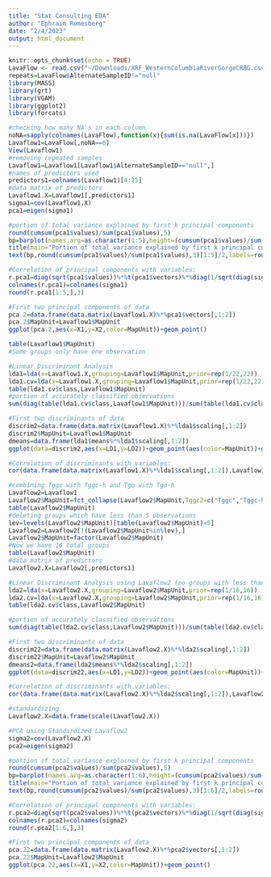 ```yaml
---
title: "Stat Consulting EDA"
author: "Ephraim Romesberg"
date: "2/4/2023"
output: html_document
---
```


```r
knitr::opts_chunk$set(echo = TRUE)
LavaFlow <- read.csv("~/Downloads/XRF_WesternColumbiaRiverGorgeCRBG.csv")
repeats=LavaFlow$AlternateSampleID!="null"
library(MASS)
library(grt)
library(VGAM)
library(ggplot2)
library(forcats)
```


```r
#checking how many NA's in each column
noNA=sapply(colnames(LavaFlow),function(x){sum(is.na(LavaFlow[x]))})
Lavaflow1=LavaFlow[,noNA==0]
View(Lavaflow1)
#removing repeated samples
Lavaflow1=Lavaflow1[Lavaflow1$AlternateSampleID=="null",]
#names of predictors used
predictors1=colnames(Lavaflow1)[4:25]
#data matrix of predictors
Lavaflow1.X=Lavaflow1[,predictors1]
sigma1=cov(Lavaflow1.X)
pca1=eigen(sigma1)

#portion of total variance explained by first k principal components 
round(cumsum(pca1$values)/sum(pca1$values),5)
bp=barplot(names.arg=as.character(1:5),height=(cumsum(pca1$values)/sum(pca1$values))[1:5],ylim = c(0,1),xlab = "k",col = "red")
title(main="Portion of total variance explained by first k principal components")
text(bp,round(cumsum(pca1$values)/sum(pca1$values),3)[1:5]/2,labels=round(cumsum(pca1$values)/sum(pca1$values),3)[1:5])

#Correlation of principal components with variables:
r.pca1=diag(sqrt(pca1$values))%*%t(pca1$vectors)%*%diag(1/sqrt(diag(sigma1)))
colnames(r.pca1)=colnames(sigma1)
round(r.pca1[1:5,],3)

#First two principal components of data
pca.2=data.frame(data.matrix(Lavaflow1.X)%*%pca1$vectors[,1:2])
pca.2$MapUnit=Lavaflow1$MapUnit
ggplot(pca.2,aes(x=X1,y=X2,color=MapUnit))+geom_point()
```


```r
table(Lavaflow1$MapUnit)
#Some groups only have one observation

#Linear Discriminant Analysis
lda1=lda(x=Lavaflow1.X,grouping=Lavaflow1$MapUnit,prior=rep(1/22,22))
lda1.cv=lda(x=Lavaflow1.X,grouping=Lavaflow1$MapUnit,prior=rep(1/22,22),CV=TRUE)
table(lda1.cv$class,Lavaflow1$MapUnit)
#portion of accurately classified observations 
sum(diag(table(lda1.cv$class,Lavaflow1$MapUnit)))/sum(table(lda1.cv$class,Lavaflow1$MapUnit))

#First two discriminants of data
discrim2=data.frame(data.matrix(Lavaflow1.X)%*%lda1$scaling[,1:2])
discrim2$MapUnit=Lavaflow1$MapUnit
dmeans=data.frame(lda1$means%*%lda1$scaling[,1:2])
ggplot(data=discrim2,aes(x=LD1,y=LD2))+geom_point(aes(color=MapUnit))+geom_text(data=dmeans,aes(x=LD1,y=LD2,label=1:22))+labs(title="First two linear discriminants of data")

#Correlation of discriminants with variables:
cor(data.frame(data.matrix(Lavaflow1.X)%*%lda1$scaling[,1:2]),Lavaflow1.X)
```

```r
#combining Tggc with Tggc-h and Tgo with Tgo-h
Lavaflow2=Lavaflow1
Lavaflow2$MapUnit=fct_collapse(Lavaflow2$MapUnit,Tggc2=c("Tggc","Tggc-h"),Tgo2=c("Tgo","Tgo-h"))
table(Lavaflow2$MapUnit)
#deleting groups which have less than 5 observations
lev=levels(Lavaflow2$MapUnit)[table(Lavaflow2$MapUnit)<5]
Lavaflow2=Lavaflow2[!(Lavaflow2$MapUnit%in%lev),]
Lavaflow2$MapUnit=factor(Lavaflow2$MapUnit)
#Now we have 16 total groups
table(Lavaflow2$MapUnit)
#data matrix of predictors
Lavaflow2.X=Lavaflow2[,predictors1]
```


```r
#Linear Discriminant Analysis using Lavaflow2 (no groups with less than 5 observations/combined Tggc with Tggc-h and Tgo with Tgo-h)
lda2=lda(x=Lavaflow2.X,grouping=Lavaflow2$MapUnit,prior=rep(1/16,16))
lda2.cv=lda(x=Lavaflow2.X,grouping=Lavaflow2$MapUnit,prior=rep(1/16,16),CV=TRUE)
table(lda2.cv$class,Lavaflow2$MapUnit)

#portion of accurately classified observations 
sum(diag(table(lda2.cv$class,Lavaflow2$MapUnit)))/sum(table(lda2.cv$class,Lavaflow2$MapUnit))

#First two discriminants of data
discrim22=data.frame(data.matrix(Lavaflow2.X)%*%lda2$scaling[,1:2])
discrim22$MapUnit=Lavaflow2$MapUnit
dmeans2=data.frame(lda2$means%*%lda2$scaling[,1:2])
ggplot(data=discrim22,aes(x=LD1,y=LD2))+geom_point(aes(color=MapUnit))+geom_text(data=dmeans2,aes(x=LD1,y=LD2,label=1:16))+labs(title="First two linear discriminants of data")

#Correlation of discriminants with variables:
cor(data.frame(data.matrix(Lavaflow2.X)%*%lda2$scaling[,1:2]),Lavaflow2.X)

```

```r
#standardizing
Lavaflow2.X=data.frame(scale(Lavaflow2.X))
```


```r
#PCA using Standardized Lavaflow2
sigma2=cov(Lavaflow2.X)
pca2=eigen(sigma2)

#portion of total variance explained by first k principal components 
round(cumsum(pca2$values)/sum(pca2$values),5)
bp=barplot(names.arg=as.character(1:6),height=(cumsum(pca2$values)/sum(pca2$values))[1:6],ylim = c(0,1),xlab = "k",col = "red")
title(main="Portion of total variance explained by first k principal components")
text(bp,round(cumsum(pca2$values)/sum(pca2$values),3)[1:6]/2,labels=round(cumsum(pca2$values)/sum(pca2$values),3)[1:6])

#Correlation of principal components with variables:
r.pca2=diag(sqrt(pca2$values))%*%t(pca2$vectors)%*%diag(1/sqrt(diag(sigma2)))
colnames(r.pca2)=colnames(sigma2)
round(r.pca2[1:6,],3)

#First two principal components of data
pca.22=data.frame(data.matrix(Lavaflow2.X)%*%pca2$vectors[,1:2])
pca.22$MapUnit=Lavaflow2$MapUnit
ggplot(pca.22,aes(x=X1,y=X2,color=MapUnit))+geom_point()
```
